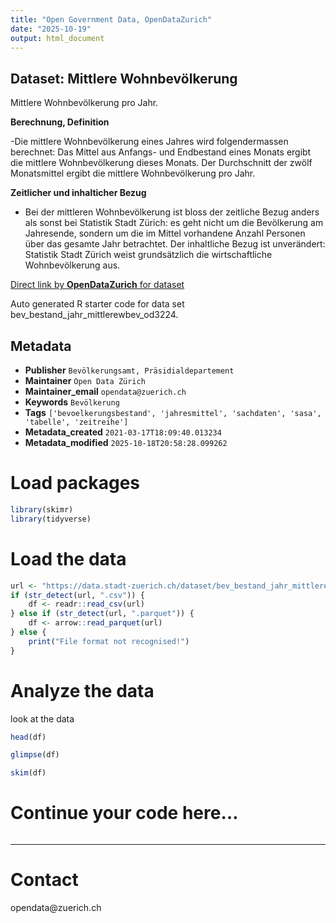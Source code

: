 ```yaml
---
title: "Open Government Data, OpenDataZurich"
date: "2025-10-19"
output: html_document
---
```


## Dataset: Mittlere Wohnbevölkerung


Mittlere Wohnbevölkerung pro Jahr.


**Berechnung, Definition**

 -Die mittlere Wohnbevölkerung eines Jahres wird folgendermassen berechnet: Das Mittel aus Anfangs- und Endbestand eines Monats ergibt die mittlere Wohnbevölkerung dieses Monats. Der Durchschnitt der zwölf Monatsmittel ergibt die mittlere Wohnbevölkerung pro Jahr.

[]()

**Zeitlicher und inhalticher Bezug**

 - Bei der mittleren Wohnbevölkerung ist bloss der zeitliche Bezug anders als sonst bei Statistik Stadt Zürich: es geht nicht um die Bevölkerung am Jahresende, sondern um die im Mittel vorhandene Anzahl Personen über das gesamte Jahr betrachtet. Der inhaltliche Bezug ist unverändert: Statistik Stadt Zürich weist grundsätzlich die wirtschaftliche Wohnbevölkerung aus.

[]()



[Direct link by **OpenDataZurich** for dataset](https://data.stadt-zuerich.ch/dataset/bev_bestand_jahr_mittlerewbev_od3224)

Auto generated R starter code for data set bev_bestand_jahr_mittlerewbev_od3224.

## Metadata

- **Publisher** `Bevölkerungsamt, Präsidialdepartement`
- **Maintainer** `Open Data Zürich`
- **Maintainer_email** `opendata@zuerich.ch`
- **Keywords** `Bevölk­erung`
- **Tags** `['bevoelkerungsbestand', 'jahresmittel', 'sachdaten', 'sasa', 'tabelle', 'zeitreihe']`
- **Metadata_created** `2021-03-17T18:09:40.013234`
- **Metadata_modified** `2025-10-18T20:58:28.099262`


# Load packages

```r
library(skimr)
library(tidyverse)
```

# Load the data

```r
url <- "https://data.stadt-zuerich.ch/dataset/bev_bestand_jahr_mittlerewbev_od3224/download/BEV322OD3224.csv"
if (str_detect(url, ".csv")) {
    df <- readr::read_csv(url)
} else if (str_detect(url, ".parquet")) {
    df <- arrow::read_parquet(url)
} else {
    print("File format not recognised!")
}
```

# Analyze the data

look at the data
```r
head(df)
```

```r
glimpse(df)
```

```r
skim(df)
```

# Continue your code here...

```r

```

------------------------------------------------------------------------

# Contact

opendata@zuerich.ch
